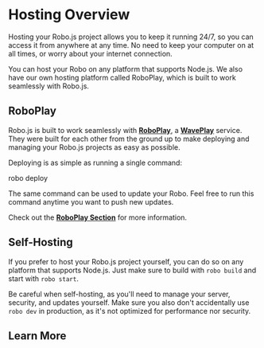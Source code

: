 
# Hosting Overview

Hosting your Robo.js project allows you to keep it running 24/7, so you can access it from anywhere at any time. No need to keep your computer on at all times, or worry about your internet connection.

You can host your Robo on any platform that supports Node.js. We also have our own hosting platform called RoboPlay, which is built to work seamlessly with Robo.js.

## RoboPlay

Robo.js is built to work seamlessly with **[RoboPlay](https://roboplay.dev)**, a **[WavePlay](https://waveplay.com)** service. They were built for each other from the ground up to make deploying and managing your Robo.js projects as easy as possible.

Deploying is as simple as running a single command:

<Terminal execute>robo deploy</Terminal>

The same command can be used to update your Robo. Feel free to run this command anytime you want to push new updates.

Check out the **[RoboPlay Section](./roboplay)** for more information.

## Self-Hosting

If you prefer to host your Robo.js project yourself, you can do so on any platform that supports Node.js. Just make sure to build with `robo build` and start with `robo start`.

Be careful when self-hosting, as you'll need to manage your server, security, and updates yourself. Make sure you also don't accidentally use `robo dev` in production, as it's not optimized for performance nor security.

## Learn More

<CardContainer>
	<Card href="./roboplay" title="🚀 RoboPlay" description="Deploy with as little as one command" />
	<Card href="./self-host" title="🛠️ Self-Hosting" description="Learn how to host and maintain it yourself" />
</CardContainer>
